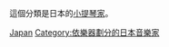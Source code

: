 這個分類是日本的[[小提琴家|小提琴家]]。
{{Commonscat|Violinists from Japan}}

[[Category:各國小提琴家|Japan]]
[[Category:依樂器劃分的日本音樂家|Category:依樂器劃分的日本音樂家]]